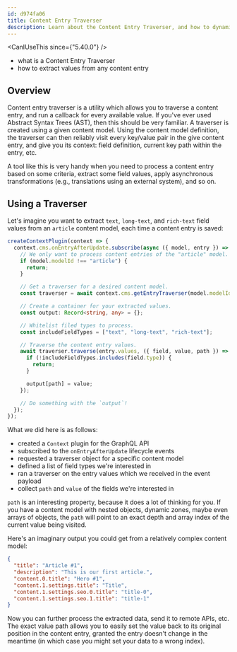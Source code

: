 ```yaml
---
id: d974fa06
title: Content Entry Traverser
description: Learn about the Content Entry Traverser, and how to dynamically extract values from content entries
---
```



<CanIUseThis since={"5.40.0"} />

<WhatYouWillLearn>

- what is a Content Entry Traverser
- how to extract values from any content entry

</WhatYouWillLearn>

## Overview

Content entry traverser is a utility which allows you to traverse a content entry, and run a callback for every available value. If you've ever used Abstract Syntax Trees (AST), then this should be very familiar. A traverser is created using a given content model. Using the content model definition, the traverser can then reliably visit every key/value pair in the give content entry, and give you its context: field definition, current key path within the entry, etc.

A tool like this is very handy when you need to process a content entry based on some criteria, extract some field values, apply asynchronous transformations (e.g., translations using an external system), and so on.

## Using a Traverser

Let's imagine you want to extract `text`, `long-text`, and `rich-text` field values from an `article` content model, each time a content entry is saved:

```ts Extract values on each content entry update
createContextPlugin(context => {
  context.cms.onEntryAfterUpdate.subscribe(async ({ model, entry }) => {
    // We only want to process content entries of the "article" model.
    if (model.modelId !== "article") {
      return;
    }

    // Get a traverser for a desired content model.
    const traverser = await context.cms.getEntryTraverser(model.modelId);

    // Create a container for your extracted values.
    const output: Record<string, any> = {};

    // Whitelist filed types to process.
    const includeFieldTypes = ["text", "long-text", "rich-text"];

    // Traverse the content entry values.
    await traverser.traverse(entry.values, ({ field, value, path }) => {
      if (!includeFieldTypes.includes(field.type)) {
        return;
      }

      output[path] = value;
    });

    // Do something with the `output`!
  });
});
```

What we did here is as follows:

- created a `Context` plugin for the GraphQL API
- subscribed to the `onEntryAfterUpdate` lifecycle events
- requested a traverser object for a specific content model
- defined a list of field types we're interested in
- ran a traverser on the entry values which we received in the event payload
- collect `path` and `value` of the fields we're interested in

`path` is an interesting property, because it does a lot of thinking for you. If you have a content model with nested objects, dynamic zones, maybe even arrays of objects, the `path` will point to an exact depth and array index of the current value being visited.

Here's an imaginary output you could get from a relatively complex content model:

```json Example Data
{
  "title": "Article #1",
  "description": "This is our first article.",
  "content.0.title": "Hero #1",
  "content.1.settings.title": "Title",
  "content.1.settings.seo.0.title": "title-0",
  "content.1.settings.seo.1.title": "title-1"
}
```

Now you can further process the extracted data, send it to remote APIs, etc. The exact value path allows you to easily set the value back to its original position in the content entry, granted the entry doesn't change in the meantime (in which case you might set your data to a wrong index).
